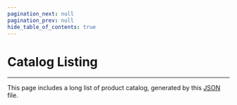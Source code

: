 ```yaml
---
pagination_next: null
pagination_prev: null
hide_table_of_contents: true
---
```


# Catalog Listing
---

This page includes a long list of product catalog, generated by this [JSON](https://www.duelink.com/duelink.json) file.

